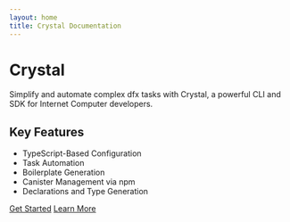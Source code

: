 ```yaml
---
layout: home
title: Crystal Documentation
---
```


# Crystal

Simplify and automate complex dfx tasks with Crystal, a powerful CLI and SDK for Internet Computer developers.

## Key Features

- TypeScript-Based Configuration
- Task Automation
- Boilerplate Generation
- Canister Management via npm
- Declarations and Type Generation

[Get Started](/introduction/getting-started)
[Learn More](/introduction/what-is-crystal)